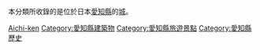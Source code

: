 本分類所收錄的是位於日本[[愛知縣|愛知縣]]的[[城_(日本)|城]]。
{{日本行政區劃分類導航|城堡}}
{{Commonscat|Castles in Aichi prefecture}}

[[Category:日本各都道府縣城堡|Aichi-ken]]
[[Category:愛知縣建築物|Category:愛知縣建築物]]
[[Category:愛知縣旅遊景點|Category:愛知縣旅遊景點]]
[[Category:愛知縣歷史|Category:愛知縣歷史]]